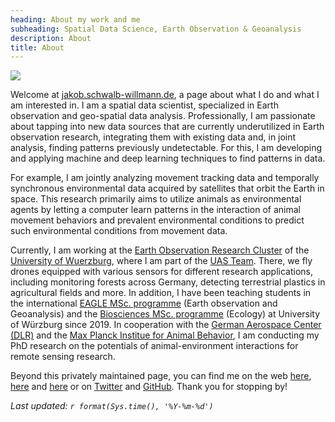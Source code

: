 ```yaml
---
heading: About my work and me
subheading: Spatial Data Science, Earth Observation & Geoanalysis
description: About
title: About
---
```

<img class="profile" src="/img/avatar.jpg"> 

Welcome at [jakob.schwalb-willmann.de](https://jakob.schwalb-willmann.de), a page about what I do and what I am interested in. I am a spatial data scientist, specialized in Earth observation and geo-spatial data analysis. Professionally, I am passionate about tapping into new data sources that are currently underutilized in Earth observation research, integrating them with existing data and, in joint analysis, finding patterns previously undetectable. For this, I am developing and applying machine and deep learning techniques to find patterns in data. 

For example, I am jointly analyzing movement tracking data and temporally synchronous environmental data acquired by satellites that orbit the Earth in space. This research primarily aims to utilize animals as environmental agents by letting a computer learn patterns in the interaction of animal movement behaviors and prevalent environmental conditions to predict such environmental conditions from movement data.

Currently, I am working at the [Earth Observation Research Cluster](https://www.geographie.uni-wuerzburg.de/erdbeobachtung/) of the [University of Wuerzburg](https://www.uni-wuerzburg.de/en/home/), where I am part of the [UAS Team](http://uas.remote-sensing.org/). There, we fly drones equipped with various sensors for different research applications, including monitoring forests across Germany, detecting terrestrial plastics in agricultural fields and more. In addition, I have been teaching students in the international [EAGLE MSc. programme](http://eagle-science.org/) (Earth observation and Geoanalysis) and the [Biosciences MSc. programme](https://www.biologie.uni-wuerzburg.de/masterbiosciences/) (Ecology) at University of Würzburg since 2019. In cooperation with the [German Aerospace Center (DLR)](https://www.dlr.de/eoc/en/desktopdefault.aspx/tabid-5227/) and the [Max Planck Institue for Animal Behavior](https://www.ab.mpg.de/), I am conducting my PhD research on the potentials of animal-environment interactions for remote sensing research.

Beyond this privately maintained page, you can find me on the web [here](https://www.geographie.uni-wuerzburg.de/en/earthobservation/staff/schwalb-willmann-jakob-msc/), [here](http://eagle-science.org/schwalb-willmann/) and [here](http://students.eagle-science.org/students/students-2016/jakob-schwalb-willmann/) or on [Twitter](https://twitter.com/schwalbwillmann) and [GitHub](https://github.com/16eagle). Thank you for stopping by!

*Last updated: `r format(Sys.time(), '%Y-%m-%d')`*
